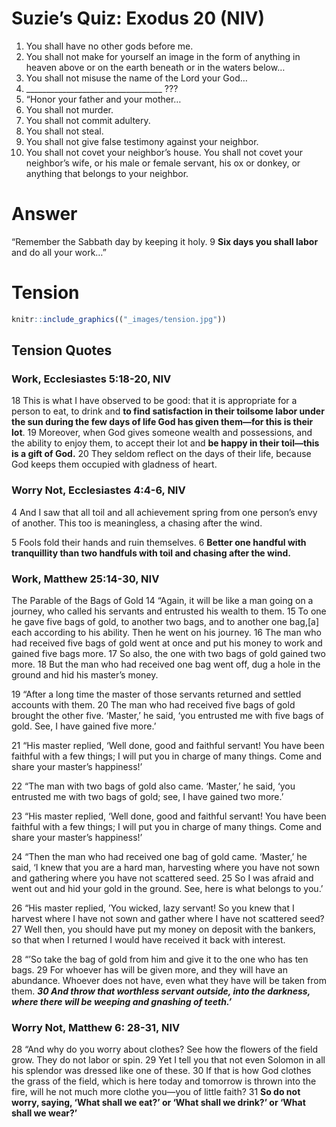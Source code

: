 # Suzie's Quiz:  Exodus 20 (NIV)

1. You shall have no other gods before me.
2. You shall not make for yourself an image in the form of anything in heaven above or on the earth beneath or in the waters below... 
3. You shall not misuse the name of the Lord your God...
4. __________________________________ ???
5. “Honor your father and your mother...
6. You shall not murder.
7. You shall not commit adultery.
8. You shall not steal.
9. You shall not give false testimony against your neighbor.
10. You shall not covet your neighbor’s house. You shall not covet your neighbor’s wife, or his male or female servant, his ox or donkey, or anything that belongs to your neighbor.

# Answer

"Remember the Sabbath day by keeping it holy. 9 **Six days you shall labor** and do all your work..."

# Tension



```r
knitr::include_graphics(("_images/tension.jpg"))
```


##  Tension Quotes

###  Work,  Ecclesiastes 5:18-20, NIV

18 This is what I have observed to be good: that it is appropriate for a person to eat, to drink and **to find satisfaction in their toilsome labor under the sun during the few days of life God has given them—for this is their lot**. 19 Moreover, when God gives someone wealth and possessions, and the ability to enjoy them, to accept their lot and **be happy in their toil—this is a gift of God.** 20 They seldom reflect on the days of their life, because God keeps them occupied with gladness of heart.


### Worry Not,  Ecclesiastes 4:4-6, NIV

4 And I saw that all toil and all achievement spring from one person’s envy of another. This too is meaningless, a chasing after the wind.

5 Fools fold their hands
    and ruin themselves. 
6 **Better one handful with tranquillity
    than two handfuls with toil
    and chasing after the wind.**
    
###  Work,  Matthew 25:14-30, NIV

The Parable of the Bags of Gold
14 “Again, it will be like a man going on a journey, who called his servants and entrusted his wealth to them. 15 To one he gave five bags of gold, to another two bags, and to another one bag,[a] each according to his ability. Then he went on his journey. 16 The man who had received five bags of gold went at once and put his money to work and gained five bags more. 17 So also, the one with two bags of gold gained two more. 18 But the man who had received one bag went off, dug a hole in the ground and hid his master’s money.

19 “After a long time the master of those servants returned and settled accounts with them. 20 The man who had received five bags of gold brought the other five. ‘Master,’ he said, ‘you entrusted me with five bags of gold. See, I have gained five more.’

21 “His master replied, ‘Well done, good and faithful servant! You have been faithful with a few things; I will put you in charge of many things. Come and share your master’s happiness!’

22 “The man with two bags of gold also came. ‘Master,’ he said, ‘you entrusted me with two bags of gold; see, I have gained two more.’

23 “His master replied, ‘Well done, good and faithful servant! You have been faithful with a few things; I will put you in charge of many things. Come and share your master’s happiness!’

24 “Then the man who had received one bag of gold came. ‘Master,’ he said, ‘I knew that you are a hard man, harvesting where you have not sown and gathering where you have not scattered seed. 25 So I was afraid and went out and hid your gold in the ground. See, here is what belongs to you.’

26 “His master replied, ‘You wicked, lazy servant! So you knew that I harvest where I have not sown and gather where I have not scattered seed? 27 Well then, you should have put my money on deposit with the bankers, so that when I returned I would have received it back with interest.

28 “‘So take the bag of gold from him and give it to the one who has ten bags. 29 For whoever has will be given more, and they will have an abundance. Whoever does not have, even what they have will be taken from them. ***30 And throw that worthless servant outside, into the darkness, where there will be weeping and gnashing of teeth.’***


### Worry Not,  Matthew 6: 28-31, NIV

28 “And why do you worry about clothes? See how the flowers of the field grow. They do not labor or spin. 29 Yet I tell you that not even Solomon in all his splendor was dressed like one of these. 30 If that is how God clothes the grass of the field, which is here today and tomorrow is thrown into the fire, will he not much more clothe you—you of little faith? 31 **So do not worry, saying, ‘What shall we eat?’ or ‘What shall we drink?’ or ‘What shall we wear?’**